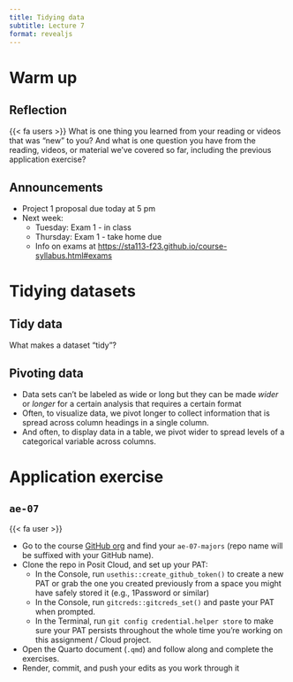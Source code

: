 ```yaml
---
title: Tidying data
subtitle: Lecture 7
format: revealjs
---
```


# Warm up

## Reflection

::: question
{{< fa users >}} What is one thing you learned from your reading or videos that was "new" to you? And what is one question you have from the reading, videos, or material we've covered so far, including the previous application exercise?
:::

## Announcements

-   Project 1 proposal due today at 5 pm
-   Next week:
    -   Tuesday: Exam 1 - in class
    -   Thursday: Exam 1 - take home due
    -   Info on exams at <https://sta113-f23.github.io/course-syllabus.html#exams>

# Tidying datasets

## Tidy data

::: task
What makes a dataset "tidy"?
:::

## Pivoting data

-   Data sets can't be labeled as wide or long but they can be made *wider* or *longer* for a certain analysis that requires a certain format
-   Often, to visualize data, we pivot longer to collect information that is spread across column headings in a single column.
-   And often, to display data in a table, we pivot wider to spread levels of a categorical variable across columns.

# Application exercise

## `ae-07` {.smaller}

::: task
{{< fa user >}}

-   Go to the course [GitHub org](https://github.com/sta113-f23) and find your `ae-07-majors` (repo name will be suffixed with your GitHub name).
-   Clone the repo in Posit Cloud, and set up your PAT:
    -   In the Console, run `usethis::create_github_token()` to create a new PAT or grab the one you created previously from a space you might have safely stored it (e.g., 1Password or similar)
    -   In the Console, run `gitcreds::gitcreds_set()` and paste your PAT when prompted.
    -   In the Terminal, run `git config credential.helper store` to make sure your PAT persists throughout the whole time you're working on this assignment / Cloud project.
-   Open the Quarto document (`.qmd`) and follow along and complete the exercises.
-   Render, commit, and push your edits as you work through it
:::